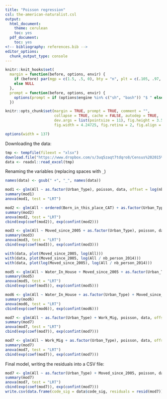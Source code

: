 ```yaml
---
title: "Poisson regression"
csl: the-american-naturalist.csl
output:
  html_document:
    theme: cerulean
    toc: yes
  pdf_document:
    toc: yes
<!-- bibliography: references.bib -->
editor_options: 
  chunk_output_type: console
---
```


<!--
IMAGES:
Insert them with: ![alt text](image.png)
You can also resize them if needed: convert image.png -resize 50% image.png
If you want to center the image, go through HTML code:
<div style="text-align:center"><img src ="image.png"/></div>

REFERENCES:
For references: Put all the bibTeX references in the file "references.bib"
in the current folder and cite the references as @key or [@key] in the text.
Uncomment the bibliography field in the above header and put a "References"
title wherever you want to display the reference list.
-->

<style type="text/css">
.main-container {
  max-width: 1370px;
  margin-left: auto;
  margin-right: auto;
}
</style>

```r
knitr::knit_hooks$set(
  margin = function(before, options, envir) {
    if (before) par(mgp = c(1.5, .5, 0), bty = "n", plt = c(.105, .97, .13, .97))
    else NULL
  },
  prompt = function(before, options, envir) {
    options(prompt = if (options$engine %in% c("sh", "bash")) "$ " else "> ")
  })

knitr::opts_chunk$set(margin = TRUE, prompt = TRUE, comment = "",
                      collapse = TRUE, cache = FALSE, autodep = TRUE,
                      dev.args = list(pointsize = 11), fig.height = 3.5,
                      fig.width = 4.24725, fig.retina = 2, fig.align = "center")

options(width = 137)
```

Downloading the data:

```r
tmp <- tempfile(fileext = "xlsx")
download.file("https://www.dropbox.com/s/3uq5zaqt7tdqro8/Census%202015%20village%20dengue%20and%20built%20Up.xlsx?raw=1", tmp)
data <- readxl::read_excel(tmp)
```

Renaming the variables (replacing spaces with `_`)

```r
names(data) <- gsub(" +", "_", names(data))
```

```r
mod1 <- glm(All ~ as.factor(Urban_Type), poisson, data, offset = log(nb_person_2014))
summary(mod1)
anova(mod1, test = "LRT")
```

```r
mod2 <- glm(All ~ ordered(Born_in_this_place_CAT) + as.factor(Urban_Type), poisson, data, offset = log(nb_person_2014))
summary(mod2)
anova(mod2, test = "LRT")
cbind(exp(coef(mod2)), exp(confint(mod2)))
```

```r
mod3 <- glm(All ~ Moved_since_2005 + as.factor(Urban_Type), poisson, data, offset = log(nb_person_2014))
summary(mod3)
anova(mod3, test = "LRT")
cbind(exp(coef(mod3)), exp(confint(mod3)))
```

```r
with(data, plot(Moved_since_2005, log(All)))
with(data, plot(Moved_since_2005, log(All / nb_person_2014)))
with(data, plot(log(Moved_since_2005), log(All / nb_person_2014)))
```

```r
mod5 <- glm(All ~ Water_In_House + Moved_since_2005 + as.factor(Urban_Type), poisson, data, offset = log(nb_person_2014))
summary(mod5)
anova(mod5, test = "LRT")
cbind(exp(coef(mod5)), exp(confint(mod5)))
```

```r
mod6 <- glm(All ~ Water_In_House + as.factor(Urban_Type) + Moved_since_2005, poisson, data, offset = log(nb_person_2014))
summary(mod6)
anova(mod6, test = "LRT")
cbind(exp(coef(mod6)), exp(confint(mod6)))
```

```r
mod7 <- glm(All ~ as.factor(Urban_Type) + Work_Mig, poisson, data, offset = log(nb_person_2014))
summary(mod7)
anova(mod7, test = "LRT")
cbind(exp(coef(mod7)), exp(confint(mod7)))
```

```r
mod7 <- glm(All ~ Work_Mig + as.factor(Urban_Type), poisson, data, offset = log(nb_person_2014))
summary(mod7)
anova(mod7, test = "LRT")
cbind(exp(coef(mod7)), exp(confint(mod7)))
```

Final model, writing the residuals into a CSV file:

```r
mod7 <- glm(All ~ as.factor(Urban_Type) + Moved_since_2005, poisson, data, offset = log(nb_person_2014), na.action = na.exclude)
summary(mod7)
anova(mod7, test = "LRT")
cbind(exp(coef(mod7)), exp(confint(mod7)))
write.csv(data.frame(code_sig = data$code_sig, residuals = resid(mod7)), "residuals.csv", quote = FALSE, row.names = FALSE)
```
